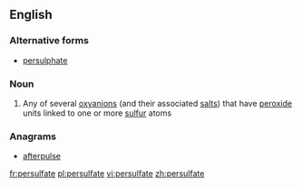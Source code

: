 ==English==

===Alternative forms===
* [[persulphate]]

===Noun===
{{wikipedia}}
{{en-noun}}

# {{context|inorganic chemistry|lang=en}} Any of several [[oxyanion]]s (and their associated [[salt]]s) that have [[peroxide]] units linked to one or more [[sulfur]] atoms

===Anagrams===
* [[afterpulse#English|afterpulse]]

[[fr:persulfate]]
[[pl:persulfate]]
[[vi:persulfate]]
[[zh:persulfate]]